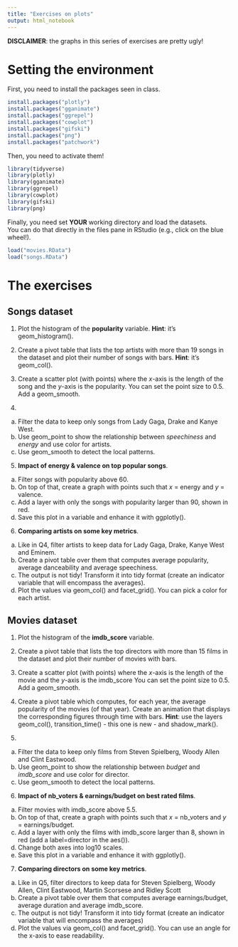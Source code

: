```yaml
---
title: "Exercises on plots"
output: html_notebook
---
```


**DISCLAIMER**: the graphs in this series of exercises are pretty ugly!


# Setting the environment

First, you need to install the packages seen in class. 

```r
install.packages("plotly")
install.packages("gganimate")
install.packages("ggrepel")
install.packages("cowplot")
install.packages("gifski")
install.packages("png")
install.packages("patchwork")
```

Then, you need to activate them!

```r
library(tidyverse)
library(plotly)
library(gganimate)
library(ggrepel)
library(cowplot)
library(gifski)
library(png)
```

Finally, you need set **YOUR** working directory and load the datasets.  
You can do that directly in the files pane in RStudio (e.g., click on the blue wheel!).

```r
load("movies.RData")
load("songs.RData")
```


# The exercises

## Songs dataset

1. Plot the histogram of the **popularity** variable. **Hint**: it's geom_histogram().


2. Create a pivot table that lists the top artists with more than 19 songs in the dataset and plot their number of songs with bars. **Hint**: it's geom_col().
           
           
3. Create a scatter plot (with points) where the *x*-axis is the length of the song and the *y*-axis is the popularity. You can set the point size to 0.5. Add a geom_smooth.

           
4. 
a) Filter the data to keep only songs from Lady Gaga, Drake and Kanye West.   
b) Use geom_point to show the relationship between *speechiness* and *energy* and use color for artists.
c) Use geom_smooth to detect the local patterns. 

           
5. **Impact of energy & valence on top popular songs**.
a) Filter songs with popularity above 60.
b) On top of that, create a graph with points such that *x* = energy and *y* = valence.
c) Add a layer with only the songs with popularity larger than 90, shown in red.
d) Save this plot in a variable and enhance it with ggplotly().



6. **Comparing artists on some key metrics**.
a) Like in Q4, filter artists to keep data for Lady Gaga, Drake, Kanye West and Eminem.
b) Create a pivot table over them that computes average popularity, average danceability and average speechiness.
c) The output is not tidy! Transform it into tidy format (create an indicator variable that will encompass the averages). 
d) Plot the values via geom_col() and facet_grid(). You can pick a color for each artist. 

           
           
## Movies dataset

1. Plot the histogram of the **imdb_score** variable. 

2. Create a pivot table that lists the top directors with more than 15 films in the dataset and plot their number of movies with bars. 

3. Create a scatter plot (with points) where the *x*-axis is the length of the movie and the *y*-axis is the imdb_score You can set the point size to 0.5. Add a geom_smooth.

4. Create a pivot table which computes, for each year, the average popularity of the movies (of that year). Create an animation that displays the corresponding figures through time with bars. **Hint**: use the layers geom_col(), transition_time() - this one is new - and shadow_mark().

5. 
a) Filter the data to keep only films from Steven Spielberg, Woody Allen and Clint Eastwood.   
b) Use geom_point to show the relationship between *budget* and *imdb_score* and use color for director.
c) Use geom_smooth to detect the local patterns. 

6. **Impact of nb_voters & earnings/budget on best rated films**.
a) Filter movies with imdb_score above 5.5.
b) On top of that, create a graph with points such that *x* = nb_voters and *y* = earnings/budget.
c) Add a layer with only the films with imdb_score larger than 8, shown in red (add a label=director in the aes()).
d) Change both axes into log10 scales.
e) Save this plot in a variable and enhance it with ggplotly().

7. **Comparing directors on some key metrics**.
a) Like in Q5, filter directors to keep data for Steven Spielberg, Woody Allen, Clint Eastwood, Martin Scorsese and Ridley Scott
b) Create a pivot table over them that computes average earnings/budget, average duration and average imdb_score.
c) The output is not tidy! Transform it into tidy format (create an indicator variable that will encompass the averages) 
d) Plot the values via geom_col() and facet_grid(). You can use an angle for the x-axis to ease readability.

